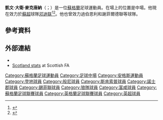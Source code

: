 {{noteTA
|G1=Football
|G2=EPL
|G3=SPL
|G4=FAcup
}}
{{Infobox football biography
| name = 凱文·麥克唐納<br/>Kevin McDonald
| image = Kevin McDonald - Schottland U-21 (1).jpg
| image_size = 200
| caption = 
| fullname = Kevin David McDonald<ref>{{cite web |url=https://www.efl.com/siteassets/efl-documents/efl-professional-retain-list--free-transfers---2017-18.pdf |title=Club list of registered players: As at 19th May 2018: Fulham |publisher=English Football League |format=PDF |page=16 |accessdate=17 June 2018 |archive-date=2018-06-15 |archive-url=https://web.archive.org/web/20180615205339/https://www.efl.com/siteassets/efl-documents/efl-professional-retain-list--free-transfers---2017-18.pdf |dead-url=no }}</ref>
| birth_date = {{Birth date and age|1988|11|4|df=y}}<ref>{{Hugman|23929|accessdate=17 June 2018}}</ref>
| birth_place = [[蘇格蘭|蘇格蘭]][[安格斯_(蘇格蘭)|安格斯]][[卡諾斯蒂|卡諾斯蒂]]
| height = {{height|ft=6|in=1}}
| position = [[中場|中場]]
| currentclub = [[邓迪联足球俱乐部|邓迪联]]
| clubnumber = 99
| youthyears1 = 
| youthclubs1 = 
| years1 = 2005–2008
| clubs1 = [[邓迪足球俱乐部|邓迪]]
| caps1 = 90
| goals1 = 14
| years2 = 2008–2011
| clubs2 = [[伯恩利足球俱乐部|伯恩利]]
| caps2 = 51
| goals2 = 2
| years3 = 2010
| clubs3 = → [[斯坎索普联足球俱乐部|斯坎索普]]
| caps3 = 5
| goals3 = 1
| years4 = 2011
| clubs4 = → [[諾士郡足球俱樂部|諾士郡]]
| caps4 = 11
| goals4 = 0
| years5 = 2011–2013
| clubs5 = [[謝菲爾德聯足球俱樂部|謝菲爾德聯]]
| caps5 = 77
| goals5 = 5
| years6 = 2013–2016
| clubs6 = [[伍尔弗汉普顿流浪足球俱乐部|伍尔弗汉普顿流浪]]
| caps6 = 120
| goals6 = 8
| years7 = 2016–2021
| clubs7 = [[富勒姆足球俱乐部|富勒姆]]
| caps7 = 116
| goals7 = 6
| clubs8 = [[邓迪联足球俱乐部|邓迪联]]
| years8 = 2022–
| caps8 = 0
| goals8 = 0
| nationalyears1 = 2006
| nationalteam1 = 蘇格蘭U19
| nationalcaps1 = 1
| nationalgoals1 = 0
| nationalyears2 = 2007–2010
| nationalteam2 = [[蘇格蘭21歲以下足球代表隊|蘇格蘭U21]]
| nationalcaps2 = 14
| nationalgoals2 = 2
| nationalyears3 = 2018–
| nationalteam3 = [[蘇格蘭足球代表隊|蘇格蘭]]
| nationalcaps3 = 5
| nationalgoals3 = 0
| club-update = 08:47, 27 August 2018 (UTC)
| nationalteam-update = 19:37, 14 October 2018 (UTC)
}}
'''凱文·大衛·麥克唐納'''（{{lang-en|Kevin David McDonald}}；{{bd|1988年|11月4日}}）是一位[[蘇格蘭|蘇格蘭]]足球運動員。在場上的位置是中場。他現在效力於[[蘇格蘭足球超級聯賽|蘇超]]球隊[[邓迪联足球俱乐部|邓迪联]]<ref>{{cite news|url=http://www.bbc.co.uk/sport/0/football/23670402|title=Kevin McDonald: Wolves sign midfielder from Sheffield United|publisher=BBC Sport|date=14 August 2013|accessdate=2015-06-05|archive-date=2013-12-16|archive-url=https://web.archive.org/web/20131216060605/http://www.bbc.co.uk/sport/0/football/23670402|dead-url=no}}</ref><ref>{{cite web|url=http://www.expressandstar.com/sport/wolverhampton-wanderers-fc/2013/08/14/kevin-mcdonald-set-to-sign-for-wolves-as-bakary-sako-linked-to-forest/|title=Kevin McDonald signs for Wolves|publisher=Express & Star|date=14 August 2013|accessdate=2015-06-05|archive-date=2015-09-24|archive-url=https://web.archive.org/web/20150924053201/http://www.expressandstar.com/sport/wolverhampton-wanderers-fc/2013/08/14/kevin-mcdonald-set-to-sign-for-wolves-as-bakary-sako-linked-to-forest/|dead-url=no}}</ref>。他也曾效力過伯恩利和謝菲爾德聯等球隊。

==參考資料==
{{Reflist}}

==外部連結==
{{commons category|Kevin McDonald (footballer born 1988)}}
*{{soccerbase|id=42103}}
*[http://www.scottishfa.co.uk/football_player_profile.cfm?page=2492&playerID=31867&squadID=5 Scotland stats]{{Wayback|url=http://www.scottishfa.co.uk/football_player_profile.cfm?page=2492&playerID=31867&squadID=5 |date=20150924121936 }} at Scottish FA

{{DEFAULTSORT:McDonald, Kevin}}
[[Category:蘇格蘭足球運動員|Category:蘇格蘭足球運動員]]
[[Category:足球中場|Category:足球中場]]
[[Category:安格斯運動員|Category:安格斯運動員]]
[[Category:登地球員|Category:登地球員]]
[[Category:般尼球員|Category:般尼球員]]
[[Category:斯肯索普球員|Category:斯肯索普球員]]
[[Category:諾士郡球員|Category:諾士郡球員]]
[[Category:錫菲聯球員|Category:錫菲聯球員]]
[[Category:狼隊球員|Category:狼隊球員]]
[[Category:富咸球員|Category:富咸球員]]
[[Category:蘇格蘭足球聯賽球員|Category:蘇格蘭足球聯賽球員]]
[[Category:英格蘭足球聯賽球員|Category:英格蘭足球聯賽球員]]
[[Category:英超球員|Category:英超球員]]